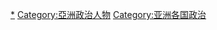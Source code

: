 {{Categories by country|nocat}}

[[Category:各國政治人物|*]]
[[Category:亞洲政治人物|Category:亞洲政治人物]]
[[Category:亚洲各国政治|Category:亚洲各国政治]]
